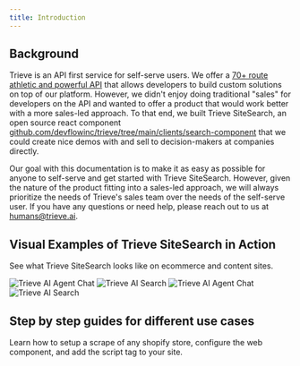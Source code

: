 ```yaml
---
title: Introduction
---
```


## Background

Trieve is an API first service for self-serve users. We offer a [70+ route athletic and powerful API](/api-reference) that allows developers to build custom solutions on top of our platform. However, we didn't enjoy doing traditional "sales" for developers on the API and wanted to offer a product that would work better with a more sales-led approach. To that end, we built Trieve SiteSearch, an open source react component [github.com/devflowinc/trieve/tree/main/clients/search-component](https://github.com/devflowinc/trieve/tree/main/clients/search-component) that we could create nice demos with and sell to decision-makers at companies directly. 

Our goal with this documentation is to make it as easy as possible for anyone to self-serve and get started with Trieve SiteSearch. However, given the nature of the product fitting into a sales-led approach, we will always prioritize the needs of Trieve's sales team over the needs of the self-serve user. If you have any questions or need help, please reach out to us at [humans@trieve.ai](mailto:humans@trieve.ai).

## Visual Examples of Trieve SiteSearch in Action

See what Trieve SiteSearch looks like on ecommerce and content sites.

<Tabs>
  <Tab title="AI Agent for Ecommerce">
    <Frame>
      <img
        src="https://cdn.trieve.ai/docs/site-search/trieve-ecommerce-chat-preview.webp"
        alt="Trieve AI Agent Chat"
      />
    </Frame>
  </Tab>
  <Tab title="AI Search for Ecommerce">
    <Frame>
      <img
        src="https://cdn.trieve.ai/docs/site-search/trieve-ecommerce-search-preview.webp"
        alt="Trieve AI Search"
      />
    </Frame>
  </Tab>
  <Tab title="AI Agent for Content Sites">
    <Frame>
      <img
        src="https://cdn.trieve.ai/docs/site-search/trieve-chat-preview.webp"
        alt="Trieve AI Agent Chat"
      />
    </Frame>
  </Tab>
  <Tab title="AI Search for Content Sites">
    <Frame>
      <img
        src="https://cdn.trieve.ai/docs/site-search/trieve-search-preview.webp"
        alt="Trieve AI Search"
      />
    </Frame>
  </Tab>
</Tabs>

## Step by step guides for different use cases

<CardGroup cols={2}>
    <Card icon="shop" title="Ecommerce" href="/site-search/ecommerce">
        Learn how to setup a scrape of any shopify store, configure the web component,
        and add the script tag to your site.
    </Card>
</CardGroup>
